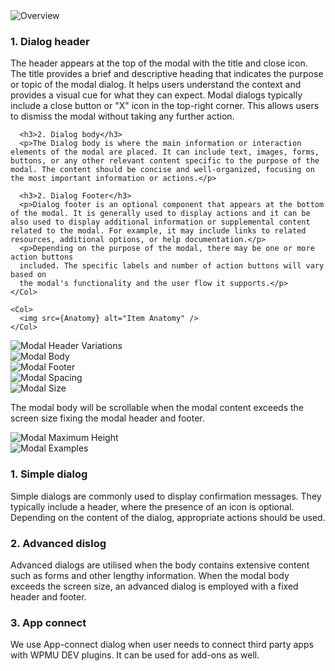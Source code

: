 

<Section style={{ paddingTop: 20 }}>
  <img src={Overview} alt="Overview" style={{ marginBottom: 20 }} />
</Section>

<Section title="Anatomy">
  <Row>
    <Col>
      <h3 style={{marginTop: 0}}>1. Dialog header</h3>
      <p>The header appears at the top of the modal with the title and close icon. The title provides a brief and descriptive heading that indicates the purpose or topic of the modal dialog. It helps users understand the context and provides a visual cue for what they can expect.
      Modal dialogs typically include a close button or "X" icon in the top-right corner. This allows users to dismiss the modal without taking any further action.</p>

      <h3>2. Dialog body</h3>
      <p>The Dialog body is where the main information or interaction elements of the modal are placed. It can include text, images, forms, buttons, or any other relevant content specific to the purpose of the modal. The content should be concise and well-organized, focusing on the most important information or actions.</p>

      <h3>2. Dialog Footer</h3>
      <p>Dialog footer is an optional component that appears at the bottom of the modal. It is generally used to display actions and it can be also used to display additional information or supplemental content related to the modal. For example, it may include links to related resources, additional options, or help documentation.</p>
      <p>Depending on the purpose of the modal, there may be one or more action buttons
      included. The specific labels and number of action buttons will vary based on
      the modal's functionality and the user flow it supports.</p>
    </Col>

    <Col>
      <img src={Anatomy} alt="Item Anatomy" />
    </Col>
  </Row>
</Section>

<Section title="Header Variations">
  <img src={HeaderVariations} alt="Modal Header Variations" />
</Section>

<Section title="Modal Body">
  <img src={Body} alt="Modal Body" />
</Section>

<Section title="Modal Footer">
  <img src={Footer} alt="Modal Footer" />
</Section>

<Section title="Spacing">
  <img src={Spacing} alt="Modal Spacing" />
</Section>

<Section title="Size">
  <img src={Size} alt="Modal Size" />
</Section>

<Section title="Maximum Height">
  <p>
    The modal body will be scrollable when the modal content exceeds the screen
    size fixing the modal header and footer.
  </p>

  <img src={MaxHeight} alt="Modal Maximum Height " />
</Section>

<Section title="Examples">
  <img src={Examples} alt="Modal Examples" />

  <h3 style={{marginTop: 30}}>1. Simple dialog</h3>
  <p>Simple dialogs are commonly used to display confirmation messages. They typically include a header, where the presence of an icon is optional. Depending on the content of the dialog, appropriate actions should be used.</p>

  <h3>2. Advanced dislog</h3>
  <p>Advanced dialogs are utilised when the body contains extensive content such as forms and other lengthy information. When the modal body exceeds the screen size, an advanced dialog is employed with a fixed header and footer.</p>

  <h3>3. App connect</h3>
  <p>We use App-connect dialog when user needs to connect third party apps with WPMU DEV plugins. It can be used for add-ons as well.</p>
</Section>
